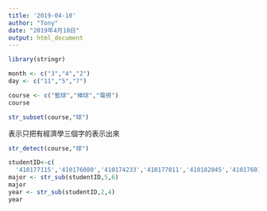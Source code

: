 ```yaml
---
title: '2019-04-10'
author: "Tony"
date: "2019年4月10日"
output: html_document
---
```

```r
library(stringr)
```

```r
month <- c("3","4","2")
day <- c("11","5","7")
```

```r
course <- c("籃球","棒球","電視")
course
```

```r
str_subset(course,"球")
```
表示只把有經濟學三個字的表示出來
```r
str_detect(course,"球")
```

```r
studentID<-c(
  '410177115','410176080','410174233','410177011','410182045','410176014')
major <- str_sub(studentID,5,6)
major
year <- str_sub(studentID,2,4)
year
```






